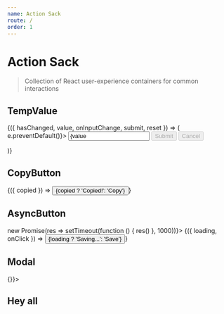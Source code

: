 ```yaml
---
name: Action Sack
route: /
order: 1
---
```


# Action Sack
> Collection of React user-experience containers for common interactions

## TempValue


<Playground>
  <TempValue initialValue="Mike">
    {({ hasChanged, value, onInputChange, submit, reset }) => (
      <form onSubmit={e => e.preventDefault()}>
        <input value={value || ''} onChange={onInputChange} />
        <button disabled={!hasChanged} onClick={submit}>Submit</button>
        <button disabled={!hasChanged} onClick={reset}>Cancel</button>
      </form>
    )}
  </TempValue>
</Playground>

## CopyButton


<Playground>
  <CopyButton text="Copied!">
    {({ copied }) => <button>{copied ? 'Copied!': 'Copy'}</button>}
  </CopyButton>
</Playground>

## AsyncButton


<Playground>
  <AsyncButton onClick={() => new Promise(res => setTimeout(function () { res() }, 1000))}>
    {({ loading, onClick }) => <button onClick={onClick}>{loading ? 'Saving...': 'Save'}</button>}
  </AsyncButton>
</Playground>


## Modal

<Playground>
  <Modal open={true} onClickAway={() => {}}>
    <div>
      <h2>Hey all</h2>
    </div>
  </Modal>
</Playground>

